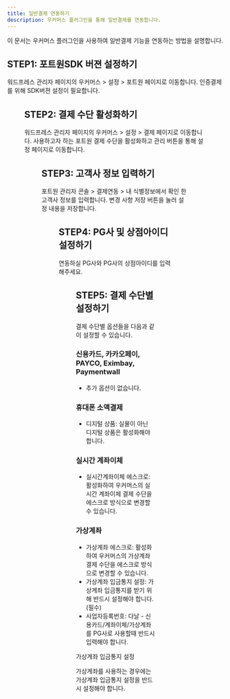 ```yaml
---
title: 일반결제 연동하기
description: 우커머스 플러그인을 통해 일반결제를 연동합니다.
---
```




이 문서는 우커머스 플러그인을 사용하여 일반결제 기능을 연동하는 방법을 설명합니다.

## STEP1: 포트원SDK 버젼 설정하기

워드프레스 관리자 페이지의 우커머스 > 설정 > 포트원 페이지로 이동합니다. 인증결제를 위해 SDK버젼 설정이 필요합니다. 

<Figure src={image1} />

## STEP2: 결제 수단 활성화하기

워드프레스 관리자 페이지의 우커머스 > 설정 > 결제 페이지로 이동합니다. 사용하고자 하는 포트원 결제 수단을 활성화하고 관리 버튼을 통해 설정 페이지로 이동합니다.

<Figure src={image2} />

## STEP3: 고객사 정보 입력하기

포트원 관리자 콘솔 > 결제연동 > 내 식별정보에서 확인 한 고객사 정보를 입력합니다. 변경 사항 저장 버튼을 눌러 설정 내용을 저장합니다.

<Figure src={image3} />

## STEP4: PG사 및 상점아이디 설정하기

연동하실 PG사와 PG사의 상점아이디를 입력해주세요.

<Figure src={image4} />

## STEP5: 결제 수단별 설정하기

결제 수단별 옵션들을 다음과 같이 설정할 수 있습니다.

### 신용카드, 카카오페이, PAYCO, Eximbay, Paymentwall

- 추가 옵션이 없습니다.

### 휴대폰 소액결제

- 디지털 상품: 실물이 아닌 디지털 상품은 활성화해야 합니다.

### 실시간 계좌이체

- 실시간계좌이체 에스크로: 활성화하여 우커머스의 실시간 계좌이체 결제 수단을 에스크로 방식으로 변경할 수 있습니다.

### 가상계좌

- 가상계좌 에스크로: 활성화하여 우커머스의 가상계좌 결제 수단을 에스크로 방식으로 변경할 수 있습니다.
- 가상계좌 입금통지 설정: 가상계좌 입금통지를 받기 위해 반드시 설정해야 합니다. (필수)
- 사업자등록번호: 다날 - 신용카드/계좌이체/가상계좌를 PG사로 사용할때 반드시 입력해야 합니다.

<Hint style="info">
가상계좌 입금통지 설정

가상계좌를 사용하는 경우에는 가상계좌 입금통지 설정을 반드시 설정해야 합니다.

</Hint>
